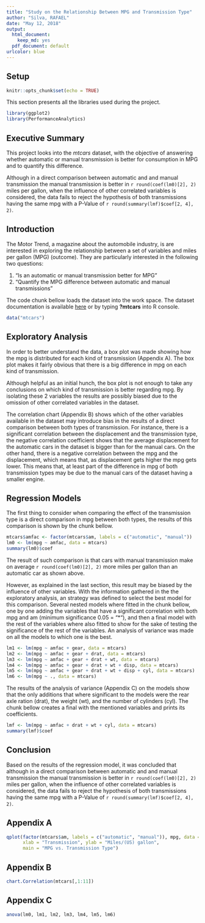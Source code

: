 ```yaml
---
title: "Study on the Relationship Between MPG and Transmission Type"
author: "Silva, RAFAEL"
date: "May 12, 2018"
output:
  html_document:
    keep_md: yes
  pdf_document: default
urlcolor: blue
---
```


## Setup

```r
knitr::opts_chunk$set(echo = TRUE)
```

This section presents all the libraries used during the project.

```r
library(ggplot2)
library(PerformanceAnalytics)
```

## Executive Summary

This project looks into the *mtcars* dataset, with the objective of answering whether automatic or manual transmission is better for consumption in MPG and to quantify this difference.

Although in a direct comparison between automatic and and manual transmission the manual transmission is better in ```r round(coef(lm0)[2], 2)``` miles per gallon, when the influence of other correlated variables is considered, the data fails to reject the hypothesis of both transmissions having the same mpg with a P-Value of ```r round(summary(lmf)$coef[2, 4], 2)```.

## Introduction

The Motor Trend, a magazine about the automobile industry, is are interested in exploring the relationship between a set of variables and miles per gallon (MPG) (outcome). They are particularly interested in the following two questions:

1. "Is an automatic or manual transmission better for MPG"
1. "Quantify the MPG difference between automatic and manual transmissions"

The code chunk bellow loads the dataset into the work space. The dataset documentation is available [here](http://stat.ethz.ch/R-manual/R-devel/library/datasets/html/mtcars.html) or by typing **?mtcars** into R console.

```r
data("mtcars")
```

## Exploratory Analysis

In order to better understand the data, a box plot was made showing how the mpg is distributed for each kind of transmission (Appendix A). The box plot makes it fairly obvious that there is a big difference in mpg on each kind of transmission.

Although helpful as an initial hunch, the box plot is not enough to take any conclusions on which kind of transmission is better regarding mpg. By isolating these 2 variables the results are possibly biased due to the omission of other correlated variables in the dataset.

The correlation chart (Appendix B) shows which of the other variables available in the dataset may introduce bias in the results of a direct comparison between both types of transmission. For instance, there is a significant correlation between the displacement and the transmission type, the negative correlation coefficient shows that the average displacement for the automatic cars in the dataset is bigger than for the manual cars. On the other hand, there is a negative correlation between the mpg and the displacement, which means that, as displacement gets higher the mpg gets lower. This means that, at least part of the difference in mpg of both transmission types may be due to the manual cars of the dataset having a smaller engine.

## Regression Models

The first thing to consider when comparing the effect of the transmission type is a direct comparison in mpg between both types, the results of this comparison is shown by the chunk bellow.

```r
mtcars$amfac <- factor(mtcars$am, labels = c("automatic", "manual"))
lm0 <- lm(mpg ~ amfac, data = mtcars)
summary(lm0)$coef
```

The result of such comparison is that cars with manual transmission make on average ```r round(coef(lm0)[2], 2)``` more miles per gallon than an automatic car as shown above.

However, as explained in the last section, this result may be biased by the influence of other variables. With the information gathered in the the exploratory analysis, an strategy was defined to select the best model for this comparison. Several nested models where fitted in the chunk bellow, one by one adding the variables that have a significant correlation with both mpg and am (minimum significance 0.05 = "*"), and then a final model with the rest of the variables where also fitted to show for the sake of testing the significance of the rest of the variables. An analysis of variance was made on all the models to which one is the best.

```r
lm1 <- lm(mpg ~ amfac + gear, data = mtcars)
lm2 <- lm(mpg ~ amfac + gear + drat, data = mtcars)
lm3 <- lm(mpg ~ amfac + gear + drat + wt, data = mtcars)
lm4 <- lm(mpg ~ amfac + gear + drat + wt + disp, data = mtcars)
lm5 <- lm(mpg ~ amfac + gear + drat + wt + disp + cyl, data = mtcars)
lm6 <- lm(mpg ~ ., data = mtcars)
```

The results of the analysis of variance (Appendix C) on the models show that the only additions that where significant to the models were the rear axle ration (drat), the weight (wt), and the number of cylinders (cyl). The chunk bellow creates a final with the mentioned variables and prints its coefficients.

```r
lmf <- lm(mpg ~ amfac + drat + wt + cyl, data = mtcars)
summary(lmf)$coef
```

## Conclusion

Based on the results of the regression model, it was concluded that although in a direct comparison between automatic and and manual transmission the manual transmission is better in ```r round(coef(lm0)[2], 2)``` miles per gallon, when the influence of other correlated variables is considered, the data fails to reject the hypothesis of both transmissions having the same mpg with a P-Value of ```r round(summary(lmf)$coef[2, 4], 2)```.

\pagebreak

## Appendix A

```r
qplot(factor(mtcars$am, labels = c("automatic", "manual")), mpg, data = mtcars, geom = "boxplot", 
      xlab = "Transmission", ylab = "Miles/(US) gallon",
      main = "MPG vs. Transmission Type")
```

\pagebreak

## Appendix B

```r
chart.Correlation(mtcars[,1:11])
```

\pagebreak

## Appendix C

```r
anova(lm0, lm1, lm2, lm3, lm4, lm5, lm6)
```